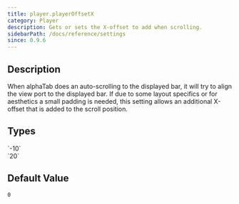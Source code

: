 ```yaml
---
title: player.playerOffsetX
category: Player
description: Gets or sets the X-offset to add when scrolling.
sidebarPath: /docs/reference/settings
since: 0.9.6
---
```


<SinceBadge since="0.9.6" />


## Description

When alphaTab does an auto-scrolling to the displayed bar, it will try to align the view port to the displayed bar. If due to 
some layout specifics or for aesthetics a small padding is needed, this setting allows an additional X-offset that is added to the 
scroll position. 

<PropertyDescription metadata={metadata} />

## Types

<TypeTable>
    <TypeRow type="all" name="int">
        `-10`<br />
        `20`
    </TypeRow>
</TypeTable>

## Default Value

`0`